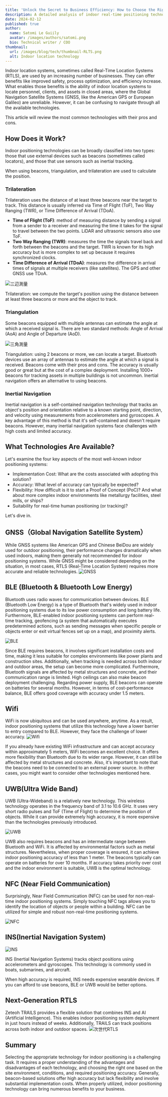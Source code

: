 ```yaml
---
title: 'Unlock the Secret to Business Efficiency: How to Choose the Right Indoor Location System'
description: A detailed analysis of indoor real-time positioning technologies from cost and accuracy perspectives.
date: 2024-02-12
published: true
author:
  name: Satomi Le Guiily
  avatar: /images/authors/satomi.png
  bio: Technical writer / COO
thumbnail:
  url: /images/blog/tech/thumbnail-RLTS.png
  alt: Indoor location technology
---
```


Indoor location systems, sometimes called Real-Time Location Systems (RTLS), are used by an increasing number of businesses. They can offer benefits like improved safety, process optimization, and efficiency increase. What enables those benefits is the ability of indoor location systems to locate personnel, clients, and assets in closed areas, where the Global Navigation Satellite Systems (GNSS, like the American GPS or European Galileo) are unreliable. However, it can be confusing to navigate through all the available technologies.

This article will review the most common technologies with their pros and cons.

## How Does it Work?

Indoor positioning technologies can be broadly classified into two types: those that use external devices such as beacons (sometimes called locators), and those that use sensors such as inertial tracking.

When using beacons, triangulation, and trilateration are used to calculate the position.

### Trilateration

Trilateration uses the distance of at least three beacons near the target to track. This distance is usually inferred via Time of Flight (ToF), Two Way Ranging (TWR), or Time Difference of Arrival (TDoA).

- **Time of Flight (ToF)**: method of measuring distance by sending a signal from a sender to a receiver and measuring the time it takes for the signal to travel between the two points. LiDAR and ultrasonic sensors also use ToF.
- **Two Way Ranging (TWR)**: measures the time the signals travel back and forth between the beacons and the target. TWR is known for its high accuracy but is more complex to set up because it requires synchronized clocks.
- **Time Difference of Arrival (TDoA)**: measures the difference in arrival times of signals at multiple receivers (like satellites). The GPS and other GNSS use TDoA.

![三辺測量](/images/blog/tech/sanpen.png)

Trilateration: we compute the target's position using the distance between at least three beacons or more and the object to track.

### Triangulation

Some beacons equipped with multiple antennas can estimate the angle at which a received signal is. There are two standard methods: Angle of Arrival (AoA) and Angle of Departure (AoD).

![三角測量](/images/blog/tech/sankaku.png)

Triangulation: using 2 beacons or more, we can locate a target. Bluetooth devices use an array of antennas to estimate the angle at which a signal is received.
Beacons come with their pros and cons. The accuracy is usually good or great but at the cost of a complex deployment. Installing 1000+ beacons for tracking assets in multiple buildings is not uncommon. Inertial navigation offers an alternative to using beacons.

### Inertial Navigation

Inertial navigation is a self-contained navigation technology that tracks an object's position and orientation relative to a known starting point, direction, and velocity using measurements from accelerometers and gyroscopes. A key advantage of this method is that it's self-contained and doesn't require beacons. However, many inertial navigation systems face challenges with high costs and limited accuracy.

## What Technologies Are Available?

Let's examine the four key aspects of the most well-known indoor positioning systems:

- Implementation Cost: What are the costs associated with adopting this solution?
- Accuracy: What level of accuracy can typically be expected?
- Flexibility: How difficult is it to start a Proof of Concept (PoC)? And what about more complex indoor environments like metallurgy facilities, steel mills, or ships?
- Suitability for real-time human positioning (or tracking)?

Let's dive in.

## GNSS（Global Navigation Satellite System）

While GNSS systems like American GPS and Chinese BeiDou are widely used for outdoor positioning, their performance changes dramatically when used indoors, making them generally not recommended for indoor positioning systems. While GNSS might be considered depending on the situation, in most cases, RTLS (Real-Time Location System) requires more accurate and reliable technologies.
![GNSS](/images/blog/tech/1.png)

## BLE (Bluetooth & Bluetooth Low Energy)

Bluetooth uses radio waves for communication between devices. BLE (Bluetooth Low Energy) is a type of Bluetooth that's widely used in indoor positioning systems due to its low power consumption and long battery life. Furthermore, BLE-enabled indoor positioning systems can perform real-time tracking, geofencing (a system that automatically executes predetermined actions, such as sending messages when specific people or objects enter or exit virtual fences set up on a map), and proximity alerts.

![BLE](/images/blog/tech/2.png)

Since BLE requires beacons, it involves significant installation costs and time, making it less suitable for complex environments like power plants and construction sites. Additionally, when tracking is needed across both indoor and outdoor areas, the setup can become more complicated. Furthermore, Bluetooth signals are affected by metal structures and concrete, and their communication range is limited. High ceilings can also make beacon deployment challenging. Regarding power supply, BLE beacons can operate on batteries for several months. However, in terms of cost-performance balance, BLE offers good coverage with accuracy under 1.5 meters.

## Wifi

WiFi is now ubiquitous and can be used anywhere, anytime. As a result, indoor positioning systems that utilize this technology have a lower barrier to entry compared to BLE. However, they face the challenge of lower accuracy.
![Wifi](/images/blog/tech/3.png)

If you already have existing WiFi infrastructure and can accept accuracy within approximately 5 meters, WiFi becomes an excellent choice. It offers more flexibility than Bluetooth due to its wider range. However, it can still be affected by metal structures and concrete. Also, it's important to note that the beacons need to be connected to an external power source. In other cases, you might want to consider other technologies mentioned here.

## UWB(Ultra Wide Band)

UWB (Ultra-Wideband) is a relatively new technology. This wireless technology operates in the frequency band of 3.1 to 10.6 GHz. It uses very short radio pulses and ToF (Time of Flight) to determine the position of objects. While it can provide extremely high accuracy, it is more expensive than the technologies previously introduced.

![UWB](/images/blog/tech/4.png)

UWB also requires beacons and has an intermediate range between Bluetooth and WiFi. It is affected by environmental factors such as metal structures. Nevertheless, when proper coverage is ensured, it can achieve indoor positioning accuracy of less than 1 meter. The beacons typically can operate on batteries for over 10 months. If accuracy takes priority over cost and the indoor environment is suitable, UWB is the optimal technology.

## NFC (Near Field Communication)

Surprisingly, Near Field Communication (NFC) can be used for non-real-time indoor positioning systems. Simply touching NFC tags allows you to identify the location of objects or people within a building. NFC can be utilized for simple and robust non-real-time positioning systems.

![NFC](/images/blog/tech/5.png)

## INS(Inertial Navigation System)

![INS](/images/blog/tech/6.png)

INS (Inertial Navigation Systems) tracks object positions using accelerometers and gyroscopes. This technology is commonly used in boats, submarines, and aircraft.

When high accuracy is required, INS needs expensive wearable devices. If you can afford to use beacons, BLE or UWB would be better options.

## Next-Generation RTLS

Zeteoh TRAILS provides a flexible solution that combines INS and AI (Artificial Intelligence). This enables indoor positioning system deployment in just hours instead of weeks. Additionally, TRAILS can track positions across both indoor and outdoor spaces.
![次世代RTLS](/images/blog/tech/7.png)

## Summary

Selecting the appropriate technology for indoor positioning is a challenging task. It requires a proper understanding of the advantages and disadvantages of each technology, and choosing the right one based on the site environment, conditions, and required positioning accuracy. Generally, beacon-based solutions offer high accuracy but lack flexibility and involve substantial implementation costs. When properly utilized, indoor positioning technology can bring numerous benefits to your business.
